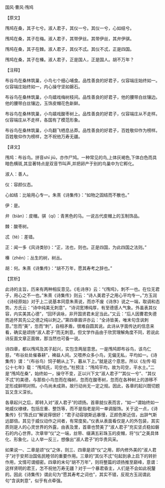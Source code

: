 

国风·曹风·鳲鸠

【原文】

鳲鸠在桑，其子七兮。淑人君子，其仪一兮。其仪一兮，心如结兮。

鳲鸠在桑，其子在梅。淑人君子，其带伊丝。其带伊丝，其弁伊骐。

鳲鸠在桑，其子在棘。淑人君子，其仪不忒。其仪不忒，正是四国。

鳲鸠在桑，其子在榛。淑人君子，正是国人，正是国人。胡不万年？

【注释】

布谷鸟在桑林筑巢，小鸟七个细心哺食。品性善良的好君子，仪容端庄始终如一。仪容端庄始终如一，内心操守坚如磐石。

布谷鸟在桑林筑巢，小鸟嬉戏梅树枝间。品性善良的好君子，他的腰带白丝镶边。他的腰带白丝镶边，玉饰皮帽花色新鲜。

布谷鸟在桑林筑巢，小鸟嬉戏酸枣树上。品性善良的好君子，仪容端庄从不走样。仪容端庄从不走样，各国有了模范形象。

布谷鸟在桑林筑巢，小鸟翻飞栖息丛莽。品性善良的好君子，百姓敬仰作为榜样。百姓敬仰作为榜样，怎不祝他万寿无疆。

【译文】

鳲鸠：布谷鸟。拼音shī jiū，亦作尸鸠。一种常见的鸟,上体灰褐色,下体白色而具暗色横斑,其显著特点是双音节叫声,并把卵产于别的鸟巢中为它孵化。

淑人：善人。

仪：容颜仪态。

心如结：比喻用心专一。朱熹《诗集传》：“如物之固结而不散也。”

伊：是。

弁（biàn）：皮帽。骐（qí）：青黑色的马。一说古代皮帽上的玉制饰品。

棘：酸枣树。

忒（tè）：差错。

正：闻一多《风诗类钞》：“正，法也，则也。正是四国，为此四国之法则。”

榛（zhēn）：丛生的树，树丛。

胡：何。朱熹《诗集传》：“胡不万年，愿其寿考之辞也。”

【赏析】

此诗的主旨，历来有两种相反意见。《毛诗序》云：“《鳲鸠》，刺不一也。在位无君子，用心之不一也。”朱熹《诗集传》则云：“诗人美君子之用心平均专一。”方玉润《诗经原始》对于上二说基本同意朱熹说，而亦不废《诗序》说之一端，取调和态势。方氏云：“诗中纯美无刺意”，“诗词宽博纯厚，有至德感人气象。外虽表其仪容，内实美其心德”，“回环讽咏，非开国贤君未足当此。”又云：“后人因曹君失德而追怀其先公之德之纯以刺之。”第四章眉评亦云：“全诗皆美，唯末句含讽刺意。”忽而“美”，忽而“刺”，自相矛盾，很难自圆其说。此诗从字面传达的信息来看，确实是颂扬“淑人君子”而无刺意。但文学作品由于欣赏理解角度不同，若说此诗反面文章正面做，那当然也可备一说。

诗四章，都以鳲鸠及其子起兴，实包含两层意思。一是鳲鸠即布谷鸟，该鸟仁慈，“布谷处处催春耕”，裨益人间。又喂养众多小鸟，无偏无私，平均如一。《诗集传》谓：“（布谷鸟）饲子朝从上下，暮从下上。”就是这个意思。所以《左传·昭公十七年》载：“鳲鸠氏，司空也。”杜预注：“鳲鸠平均，故为司空，平水土。”二是“鳲鸠在桑”，始终如一，操守不变，正以兴下文“淑人君子”“其仪一兮”、“其仪不忒”的美德，与那些小鸟忽而在梅树，忽而在酸枣树，忽而在各种树上的游移不定形成鲜明对照。小鸟尚未成熟，故行动尚无一定之规。因此，各章的起兴既切题旨又含义深长。

各章起兴之后，即转入对“淑人君子”的颂扬。首章就仪表而言，“如一”谓始终如一地威仪棣棣，包括庄重、整饬等，而不是指老是同一单调服饰。关于这一点，《诗集传》引“陈氏曰”解说得很好：“君子动容貌斯远暴慢，正颜色斯近信，出辞气斯远鄙倍。其见于威仪动作之间者，有常度矣。”仪表从表面看仅是人的外包装，其实质则是人的心灵世界的外露，由表及里，首章也赞美了“淑人君子”充实坚贞稳如磐石的内心世界。次章举“仪”之一端，丝带、缀满五彩珠玉的皮帽，将“仪”之美具体化、形象化，让人举一反三，想像出“淑人君子”的华贵风采。

如果说一、二章是颂“仪”之体，则三、四章是颂“仪”之用，即内修外美的“淑人君子”对于安邦治国佑民睦邻的重要作用。三章的“其仪不忒”句起到承上启下的转折作用，文情可谓细密。四章的末句“胡不万年”，则将整篇的颂扬推至巅峰，意谓：这样贤明的君王，怎不祝他万寿无疆？对于一个暴君昏主，人们是不会如此祝釐的。因此《诗集传》谓此句为“愿其寿考之词也”，其实不错，反观方玉润谓此句“含讽刺意”，似乎有点牵强。

